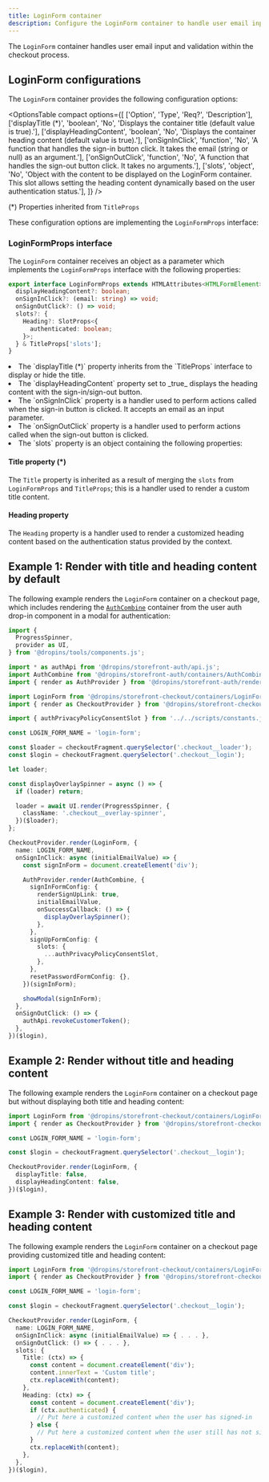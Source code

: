 ```yaml
---
title: LoginForm container
description: Configure the LoginForm container to handle user email input and validation during checkout.
---
```



The `LoginForm` container handles user email input and validation within the checkout process.

## LoginForm configurations

The `LoginForm` container provides the following configuration options:

<OptionsTable
  compact
  options={[
    ['Option', 'Type', 'Req?', 'Description'],
    ['displayTitle (*)', 'boolean', 'No', 'Displays the container title (default value is true).'],
    ['displayHeadingContent', 'boolean', 'No', 'Displays the container heading content (default value is true).'],
    ['onSignInClick', 'function', 'No', 'A function that handles the sign-in button click. It takes the email (string or null) as an argument.'],
    ['onSignOutClick', 'function', 'No', 'A function that handles the sign-out button click. It takes no arguments.'],
    ['slots', 'object', 'No', 'Object with the content to be displayed on the LoginForm container. This slot allows setting the heading content dynamically based on the user authentication status.'],
  ]}
/>

(*) Properties inherited from `TitleProps`

These configuration options are implementing the `LoginFormProps` interface:

### LoginFormProps interface

The `LoginForm` container receives an object as a parameter which implements the `LoginFormProps` interface with the following properties:

```ts
export interface LoginFormProps extends HTMLAttributes<HTMLFormElement>, TitleProps {
  displayHeadingContent?: boolean;
  onSignInClick?: (email: string) => void;
  onSignOutClick?: () => void;
  slots?: {
    Heading?: SlotProps<{
      authenticated: boolean;
    }>;
  } & TitleProps['slots'];
}
```

<li>The `displayTitle (*)` property inherits from the `TitleProps` interface to display or hide the title.</li>

<li>The `displayHeadingContent` property set to _true_ displays the heading content with the sign-in/sign-out button.</li>

<li>The `onSignInClick` property is a handler used to perform actions called when the sign-in button is clicked. It accepts an email as an input parameter.</li>

<li>The `onSignOutClick` property is a handler used to perform actions called when the sign-out button is clicked.</li>

<li>The `slots` property is an object containing the following properties:</li>

#### Title property (*)

The `Title` property is inherited as a result of merging the `slots` from `LoginFormProps` and `TitleProps`; this is a handler used to render a custom title content.

#### Heading property

The `Heading` property is a handler used to render a customized heading content based on the authentication status provided by the context.

## Example 1: Render with title and heading content by default

The following example renders the `LoginForm` container on a checkout page, which includes rendering the [`AuthCombine`](/dropins/user-auth/containers/auth-combine/) container from the user auth drop-in component in a modal for authentication:

```ts
import {
  ProgressSpinner,
  provider as UI,
} from '@dropins/tools/components.js';

import * as authApi from '@dropins/storefront-auth/api.js';
import AuthCombine from '@dropins/storefront-auth/containers/AuthCombine.js';
import { render as AuthProvider } from '@dropins/storefront-auth/render.js';

import LoginForm from '@dropins/storefront-checkout/containers/LoginForm.js';
import { render as CheckoutProvider } from '@dropins/storefront-checkout/render.js';

import { authPrivacyPolicyConsentSlot } from '../../scripts/constants.js';

const LOGIN_FORM_NAME = 'login-form';

const $loader = checkoutFragment.querySelector('.checkout__loader');
const $login = checkoutFragment.querySelector('.checkout__login');

let loader;

const displayOverlaySpinner = async () => {
  if (loader) return;

  loader = await UI.render(ProgressSpinner, {
    className: '.checkout__overlay-spinner',
  })($loader);
};

CheckoutProvider.render(LoginForm, {
  name: LOGIN_FORM_NAME,
  onSignInClick: async (initialEmailValue) => {
    const signInForm = document.createElement('div');

    AuthProvider.render(AuthCombine, {
      signInFormConfig: {
        renderSignUpLink: true,
        initialEmailValue,
        onSuccessCallback: () => {
          displayOverlaySpinner();
        },
      },
      signUpFormConfig: {
        slots: {
          ...authPrivacyPolicyConsentSlot,
        },
      },
      resetPasswordFormConfig: {},
    })(signInForm);

    showModal(signInForm);
  },
  onSignOutClick: () => {
    authApi.revokeCustomerToken();
  },
})($login),
```

## Example 2: Render without title and heading content

The following example renders the `LoginForm` container on a checkout page but without displaying both title and heading content:

```ts
import LoginForm from '@dropins/storefront-checkout/containers/LoginForm.js';
import { render as CheckoutProvider } from '@dropins/storefront-checkout/render.js';

const LOGIN_FORM_NAME = 'login-form';

const $login = checkoutFragment.querySelector('.checkout__login');

CheckoutProvider.render(LoginForm, {
  displayTitle: false,
  displayHeadingContent: false,
})($login),
```

## Example 3: Render with customized title and heading content

The following example renders the `LoginForm` container on a checkout page providing customized title and heading content:

```ts
import LoginForm from '@dropins/storefront-checkout/containers/LoginForm.js';
import { render as CheckoutProvider } from '@dropins/storefront-checkout/render.js';

const LOGIN_FORM_NAME = 'login-form';

const $login = checkoutFragment.querySelector('.checkout__login');

CheckoutProvider.render(LoginForm, {
  name: LOGIN_FORM_NAME,
  onSignInClick: async (initialEmailValue) => { . . . },
  onSignOutClick: () => { . . . },
  slots: {
    Title: (ctx) => {
      const content = document.createElement('div');
      content.innerText = 'Custom title';
      ctx.replaceWith(content);
    },
    Heading: (ctx) => {
      const content = document.createElement('div');
      if (ctx.authenticated) {
        // Put here a customized content when the user has signed-in
      } else {
        // Put here a customized content when the user still has not signed-in
      }
      ctx.replaceWith(content);
    },
  },
})($login),
```